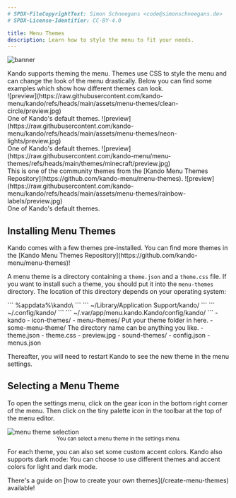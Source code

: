 ```yaml
---
# SPDX-FileCopyrightText: Simon Schneegans <code@simonschneegans.de>
# SPDX-License-Identifier: CC-BY-4.0

title: Menu Themes
description: Learn how to style the menu to fit your needs.
---
```




![banner](../../assets/banners/banner07.png)

<Intro>
Kando supports theming the menu. 
Themes use CSS to style the menu and can change the look of the menu drastically.
Below you can find some examples which show how different themes can look.
</Intro>

<br/>

<CardGrid stagger>
  <CustomCard title="Clean Circle" icon="solar:palette-bold-duotone">
    ![preview](https://raw.githubusercontent.com/kando-menu/kando/refs/heads/main/assets/menu-themes/clean-circle/preview.jpg)
    <br/>
    One of Kando's default themes.
  </CustomCard>
  <CustomCard title="Neon Lights" icon="solar:palette-bold-duotone">
    ![preview](https://raw.githubusercontent.com/kando-menu/kando/refs/heads/main/assets/menu-themes/neon-lights/preview.jpg)
    <br/>
    One of Kando's default themes.
  </CustomCard>
  <CustomCard title="Minecraft" icon="solar:palette-bold-duotone">
    ![preview](https://raw.githubusercontent.com/kando-menu/menu-themes/refs/heads/main/themes/minecraft/preview.jpg)
    <br/>
    This is one of the community themes from the [Kando Menu Themes Repository](https://github.com/kando-menu/menu-themes).
  </CustomCard>
  <CustomCard title="Rainbow Labels" icon="solar:palette-bold-duotone">
    ![preview](https://raw.githubusercontent.com/kando-menu/kando/refs/heads/main/assets/menu-themes/rainbow-labels/preview.jpg)
    <br/>
    One of Kando's default themes.
  </CustomCard>
</CardGrid>

## <Icon name="solar:cloud-download-bold-duotone" class="inline-icon" /> Installing Menu Themes

<Aside type="tip" title="Get themes online!">
Kando comes with a few themes pre-installed. You can find more themes in the [Kando Menu Themes Repository](https://github.com/kando-menu/menu-themes)!
</Aside>

A menu theme is a directory containing a `theme.json` and a `theme.css` file.
If you want to install such a theme, you should put it into the `menu-themes` directory.
The location of this directory depends on your operating system:

<Tabs syncKey="os">
  <TabItem label="Windows" icon="seti:windows">
    ```
    %appdata%\kando\
    ```
  </TabItem>
  <TabItem label="macOS" icon="apple">
    ```
    ~/Library/Application Support/kando/
    ```
  </TabItem>
  <TabItem label="Linux" icon="linux">
    ```
    ~/.config/kando/
    ```
  </TabItem>
  <TabItem label="Flatpak" icon="linux">
    ```
    ~/.var/app/menu.kando.Kando/config/kando/
    ```
  </TabItem>
</Tabs>

<FileTree>
- kando
  - icon-themes/
  - menu-themes/ Put your theme folder in here.
    - some-menu-theme/ The directory name can be anything you like.
      - theme.json
      - theme.css
      - preview.jpg
  - sound-themes/
  - config.json
  - menus.json
</FileTree>

Thereafter, you will need to restart Kando to see the new theme in the menu settings.

## <Icon name="solar:pallete-2-bold-duotone" class="inline-icon" /> Selecting a Menu Theme

To open the settings menu, click on the gear icon in the bottom right corner of the menu.
Then click on the tiny palette icon in the toolbar at the top of the menu editor.

<Image src={editor} alt="menu theme selection" class="shadow"/>
<center><sup>You can select a menu theme in the settings menu.</sup></center>

For each theme, you can also set some custom accent colors.
Kando also supports dark mode: You can choose to use different themes and accent colors for light and dark mode.

<Aside type="tip" title="Do you want to create your own themes?">
There's a guide on  [how to create your own themes](/create-menu-themes) available!
</Aside>
